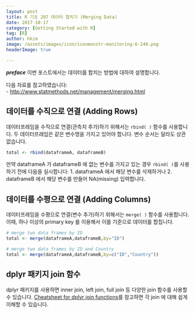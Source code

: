 ```yaml
---
layout: post  
title: R 기초 207 데이터 합치기 (Merging Data)  
date: 2017-10-17  
category: [Getting Started with R]  
tag: [R]  
author: hkim  
image: /assets/images/icon/iconmonstr-monitoring-6-240.png
headerImage: true

---
```


***preface*** 이번 포스트에서는 데이터를 합치는 방법에 대하여 설명합니다.

다음 자료를 참고하였습니다:  
- [http://www.statmethods.net/management/merging.html](http://www.statmethods.net/management/merging.html)


## 데이터를 수직으로 연결 (Adding Rows)

데이터프레임을 수직으로 연결(관측치 추가)하기 위해서는 `rbind( )` 함수를 사용합니다. 두 데이터프레임은 같은 변수명을 가지고 있어야 합니다. 변수 순서는 달라도 상관 없습니다.

```r
total <- rbind(dataframeA, dataframeB)
```

만약 dataframeA 가 dataframeB 에 없는 변수를 가지고 있는 경우 `rbind( )`를 사용하기 전에 다음을 실시합니다:
1. dataframeA 에서 해당 변수를 삭제하거나
2. dataframeB 에서 해당 변수를 만들어 NA(missing) 입력합니다.


## 데이터를 수평으로 연결 (Adding Columns)

데이터프레임을 수평으로 연결(변수 추가)하기 위해서는 `merge( )` 함수를 사용합니다. 이때, 하나 이상의 primary key 를 이용해서 이를 기준으로 데이터를 합칩니다.

```r
# merge two data frames by ID
total <- merge(dataframeA,dataframeB,by="ID")
```

```r
# merge two data frames by ID and Country
total <- merge(dataframeA,dataframeB,by=c("ID","Country"))
```


## dplyr 패키지 join 함수

dplyr 패키지를 사용하면 inner join, left join, full join 등 다양한 join 함수를 사용할 수 있습니다. [Cheatsheet for dplyr join functions](http://stat545.com/bit001_dplyr-cheatsheet.html#left_joinsuperheroes-publishers)를 참고하면 각 join 에 대해 쉽게 이해할 수 있습니다.
